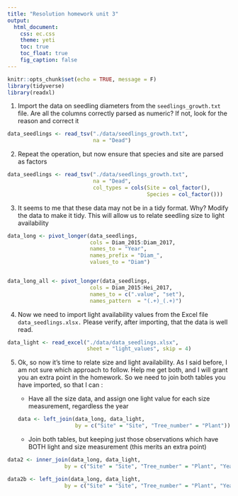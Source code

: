 ```yaml
---
title: "Resolution homework unit 3"
output: 
  html_document: 
    css: ec.css
    theme: yeti
    toc: true
    toc_float: true
    fig_caption: false
---
```


```r
knitr::opts_chunk$set(echo = TRUE, message = F)
library(tidyverse)
library(readxl)
```

1.  Import the data on seedling diameters from the `seedlings_growth.txt` file. Are all the columns correctly parsed as numeric? If not, look for the reason and correct it

```r
data_seedlings <- read_tsv("./data/seedlings_growth.txt", 
                           na = "Dead")  
```

2.  Repeat the operation, but now ensure that species and site are parsed as factors

```r
data_seedlings <- read_tsv("./data/seedlings_growth.txt", 
                           na = "Dead",
                           col_types = cols(Site = col_factor(),
                                            Species = col_factor())) 
```

3.  It seems to me that these data may not be in a tidy format. Why? Modify the data to make it tidy. This will allow us to relate seedling size to light availability

```r
data_long <- pivot_longer(data_seedlings, 
                          cols = Diam_2015:Diam_2017,
                          names_to = "Year",
                          names_prefix = "Diam_",
                          values_to = "Diam")


data_long_all <- pivot_longer(data_seedlings, 
                          cols = Diam_2015:Hei_2017,
                          names_to = c(".value", "set"),
                          names_pattern  = "(.+)_(.+)")

```

4.  Now we need to import light availability values from the Excel file `data_seedlings.xlsx.` Please verify, after importing, that the data is well read.

```r
data_light <- read_excel("./data/data_seedlings.xlsx",
                         sheet = "light_values", skip = 4)
```

5.  Ok, so now it's time to relate size and light availability. As I said before, I am not sure which approach to follow. Help me get both, and I will grant you an extra point in the homework. So we need to join both tables you have imported, so that I can :

    - Have all the size data, and assign one light value for each size measurement, regardless the year

    ```r
    data <- left_join(data_long, data_light,
                      by = c("Site" = "Site", "Tree_number" = "Plant"))
    ```

    - Join both tables, but keeping just those observations which have BOTH light and size measurement (this merits an extra point)

```r

data2 <- inner_join(data_long, data_light,
                  by = c("Site" = "Site", "Tree_number" = "Plant", "Year"))

data2b <- left_join(data_long, data_light,
                  by = c("Site" = "Site", "Tree_number" = "Plant", "Year"))
```
